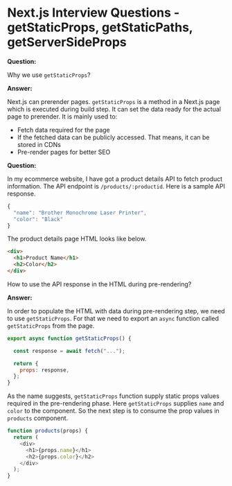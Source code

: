 

<Layout>
<SEO title="Next.js Interview Questions - getStaticProps, getStaticPaths, getServerSideProps" />
<JSLayout>

# Next.js Interview Questions - getStaticProps, getStaticPaths, getServerSideProps

**Question:**

Why we use `getStaticProps`?

**Answer:**

Next.js can prerender pages. `getStaticProps` is a method in a Next.js page which is executed during build step. It can set the data ready for the actual page to prerender. It is mainly used to:

- Fetch data required for the page
- If the fetched data can be publicly accessed. That means, it can be stored in CDNs
- Pre-render pages for better SEO

<Divider />

**Question:**

In my ecommerce website, I have got a product details API to fetch product information. The API endpoint is `/products/:productid`. Here is a sample API response.

```javascript
{
  "name": "Brother Monochrome Laser Printer",
  "color": "Black"
}
```

The product details page HTML looks like below.

```html
<div>
  <h1>Product Name</h1>
  <h2>Color</h2>
</div>
```

How to use the API response in the HTML during pre-rendering?

**Answer:**

In order to populate the HTML with data during pre-rendering step, we need to use `getStaticProps`. For that we need to export an `async` function called `getStaticProps` from the page.

```javascript
export async function getStaticProps() {

  const response = await fetch("...");

  return {
    props: response,
  };
}
```
As the name suggests, `getStaticProps` function supply static props values required in the pre-rendering phase. Here `getStaticProps` supplies `name` and `color` to the component. So the next step is to consume the prop values in `products` component.

```javascript
function products(props) {
  return (
    <div>
      <h1>{props.name}</h1>
      <h2>{props.color}</h2>
    </div>
  );
}
```


</JSLayout>
</Layout>
